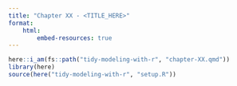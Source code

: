```yaml
---
title: "Chapter XX - <TITLE_HERE>"
format: 
    html:
        embed-resources: true
---
```


```r
here::i_am(fs::path("tidy-modeling-with-r", "chapter-XX.qmd"))
library(here)
source(here("tidy-modeling-with-r", "setup.R"))
```